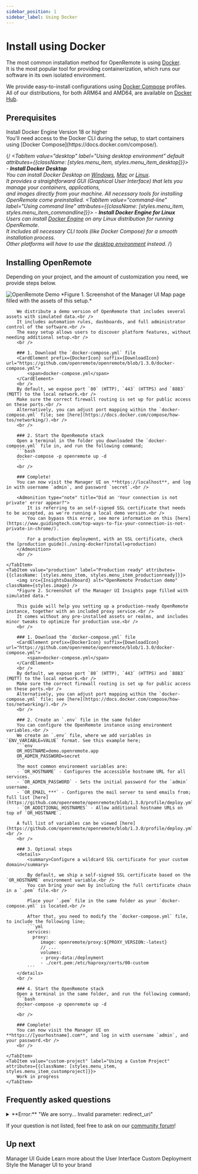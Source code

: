 ```yaml
---
sidebar_position: 1
sidebar_label: Using Docker
---
```


# Install using Docker

The most common installation method for OpenRemote is using [Docker](https://www.docker.com).<br />
It is the most popular tool for providing containerization, which runs our software in its own isolated environment.<br />

We provide easy-to-install configurations using [Docker Compose](https://docs.docker.com/compose/) profiles.<br />
All of our distributions, for both ARM64 and AMD64, are available on [Docker Hub](https://hub.docker.com/u/openremote).<br />

## Prerequisites

<CardElement prefix={DockerIcon} suffix={OpenInTabIcon} url="https://www.docker.com">
    <span>Install Docker Engine</span>
    <span>Version 18 or higher</span>
</CardElement>
<br />
You'll need access to the Docker CLI during the setup, to start containers using [Docker Compose](https://docs.docker.com/compose/).<br />

{/*<Tabs queryString="prerequisites">
    <TabItem value="desktop" label="Using desktop environment" default attributes={{className: [styles.menu_item, styles.menu_item_desktop]}}>
        - **Install Docker Desktop**<br />
        You can install Docker Desktop on [Windows](https://docs.docker.com/desktop/setup/install/windows-install/), [Mac](https://docs.docker.com/desktop/setup/install/mac-install/) or [Linux](https://docs.docker.com/desktop/setup/install/linux/).<br />
        It provides a straightforward GUI (Graphical User Interface) that lets you manage your containers, applications,<br />
        and images directly from your machine. All necessary tools for installing OpenRemote come preinstalled.
    </TabItem>
    <TabItem value="command-line" label="Using command line" attributes={{className: [styles.menu_item, styles.menu_item_commandline]}}>
        - **Install Docker Engine for Linux**<br />
        Users can install [Docker Engine](https://docs.docker.com/engine/install/) on any Linux distribution for running OpenRemote.<br />
        It includes all necessary CLI tools (like Docker Compose) for a smooth installation process.<br />
        Other platforms will have to use the [desktop environment](./using-docker?prerequisites=desktop) instead.
    </TabItem>
</Tabs>*/}

## Installing OpenRemote

Depending on your project, and the amount of customization you need, we provide steps below.

<Tabs queryString="install">
    <TabItem value="demo" label="Demo version" default attributes={{className: [styles.menu_item, styles.menu_item_demoversion]}}>
        <img src={OpenRemoteDemo} alt="OpenRemote Demo" className={styles.image} />
        *Figure 1. Screenshot of the Manager UI Map page filled with the assets of this setup.*

        We distribute a demo version of OpenRemote that includes several assets with simulated data.<br />
        It includes automation rules, dashboards, and full administrator control of the software.<br />
        The easy setup allows users to discover platform features, without needing additional setup.<br />
        <br />

        ### 1. Download the `docker-compose.yml` file
        <CardElement prefix={DockerIcon} suffix={DownloadIcon} url="https://github.com/openremote/openremote/blob/1.3.0/docker-compose.yml">
            <span>docker-compose.yml</span>
        </CardElement>
        <br />
        By default, we expose port `80` (HTTP), `443` (HTTPS) and `8883` (MQTT) to the local network.<br />
        Make sure the correct firewall routing is set up for public access on these ports.<br />
        Alternatively, you can adjust port mapping within the `docker-compose.yml` file; see [here](https://docs.docker.com/compose/how-tos/networking/).<br />
        <br />

        ### 2. Start the OpenRemote stack
        Open a terminal in the folder you downloaded the `docker-compose.yml` file in, and run the following command;
        ```bash
        docker-compose -p openremote up -d
        ```
        <br />

        ### Complete!
        You can now visit the Manager UI on **https://localhost**, and log in with username `admin`, and password `secret`.<br />

        <Admonition type="note" title="Did an 'Your connection is not private' error appear?">
            It is referring to an self-signed SSL certificate that needs to be accepted, as we're running a local demo version.<br />
            You can bypass this error, see more information on this [here](https://www.guidingtech.com/top-ways-to-fix-your-connection-is-not-private-in-chrome/).

            For a production deployment, with an SSL certificate, check the [production guide](./using-docker?install=production)
        </Admonition>
        <br />

    </TabItem>
    <TabItem value="production" label="Production ready" attributes={{className: [styles.menu_item, styles.menu_item_productionready]}}>
        <img src={InsightsDashboard} alt="OpenRemote Production demo" className={styles.image} />
        *Figure 2. Screenshot of the Manager UI Insights page filled with simulated data.*

        This guide will help you setting up a production-ready OpenRemote instance, together with an included proxy service.<br />
        It comes without any pre-installed assets or realms, and includes minor tweaks to optimize for production use.<br />
        <br />

        ### 1. Download the `docker-compose.yml` file
        <CardElement prefix={DockerIcon} suffix={DownloadIcon} url="https://github.com/openremote/openremote/blob/1.3.0/docker-compose.yml">
            <span>docker-compose.yml</span>
        </CardElement>
        <br />
        By default, we expose port `80` (HTTP), `443` (HTTPS) and `8883` (MQTT) to the local network.<br />
        Make sure the correct firewall routing is set up for public access on these ports.<br />
        Alternatively, you can adjust port mapping within the `docker-compose.yml` file; see [here](https://docs.docker.com/compose/how-tos/networking/).<br />
        <br />

        ### 2. Create an `.env` file in the same folder
        You can configure the OpenRemote instance using environment variables.<br />
        We create an `.env` file, where we add variables in `ENV_VARIABLE=VALUE` format. See this example here;
        ```env
        OR_HOSTNAME=demo.openremote.app
        OR_ADMIN_PASSWORD=secret
        ```
        The most common environment variables are:
        - `OR_HOSTNAME` - Configures the accessible hostname URL for all services.
        - `OR_ADMIN_PASSWORD` - Sets the initial password for the `admin` username.
        - `OR_EMAIL_***` - Configures the mail server to send emails from; full list [here](https://github.com/openremote/openremote/blob/1.3.0/profile/deploy.yml#L172).
        - `OR_ADDITIONAL_HOSTNAMES` - Allow additional hostname URLs on top of `OR_HOSTNAME`.

        A full list of variables can be viewed [here](https://github.com/openremote/openremote/blob/1.3.0/profile/deploy.yml).<br />
        <br />

        ### 3. Optional steps
        <details>
            <summary>Configure a wildcard SSL certificate for your custom domain</summary>

            By default, we ship a self-signed SSL certificate based on the `OR_HOSTNAME` environment variable.<br />
            You can bring your own by including the full certificate chain in a `.pem` file.<br />

            Place your `.pem` file in the same folder as your `docker-compose.yml` is located.<br />

            After that, you need to modify the `docker-compose.yml` file, to include the following line;
            ```yml
            services:
              proxy:
                 image: openremote/proxy:${PROXY_VERSION:-latest}
                 // ...
                 volumes:
                 - proxy-data:/deployment
                 - ./cert.pem:/etc/haproxy/certs/00-custom
            ```
        </details>
        <br />

        ### 4. Start the OpenRemote stack
        Open a terminal in the same folder, and run the following command;
        ```bash
        docker-compose -p openremote up -d
        ```
        <br />

        ### Complete!
        You can now visit the Manager UI on **https://[yourhostname].com**, and log in with username `admin`, and your password.<br />
        <br />

    </TabItem>
    <TabItem value="custom-project" label="Using a Custom Project" attributes={{className: [styles.menu_item, styles.menu_item_customproject]}}>
        Work in progress
    </TabItem>
</Tabs>

## Frequently asked questions
<details>
    <summary>**Error:** "We are sorry... Invalid parameter: redirect_uri"</summary>

    This is a common error when using an unexpected URL to access the Manager.<br />
    By default, only `localhost` is accepted, and other hostnames are rejected from access.<br />

    You can use the `OR_HOSTNAME` and `OR_ADDITIONAL_HOSTNAMES` environment variables for this.<br />
    Check Step 2 of the [Production ready guide](./using-docker?install=production#2-create-an-env-file-in-the-same-folder) for more details on setting these up.
</details>

If your question is not listed, feel free to ask on our [community forum](https://forum.openremote.io)!

## Up next

<div className={styles.bottom_navigation_container}>
    <CardElement wide prefix={OpenRemoteIcon} suffix={ChevronRight} url="../user-guide/manager-ui">
        <span>Manager UI Guide</span>
        <span>Learn more about the User Interface</span>
    </CardElement>
    <CardElement wide prefix={OpenRemoteIcon} suffix={ChevronRight} url="../user-guide/deploying/custom-deployment">
        <span>Custom Deployment</span>
        <span>Style the Manager UI to your brand</span>
    </CardElement>
</div>